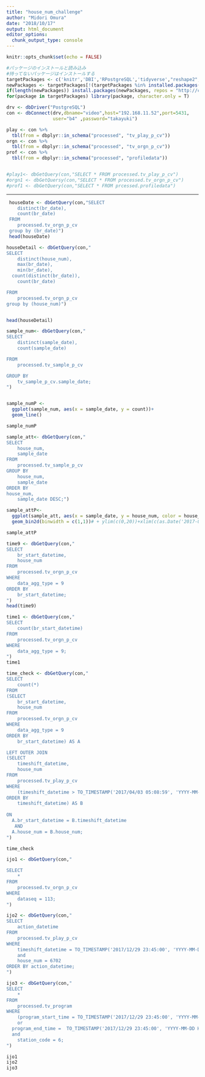 ```yaml
---
title: "house_num_challenge"
author: "Midori Omura"
date: "2018/10/17"
output: html_document
editor_options: 
  chunk_output_type: console
---
```


```r
knitr::opts_chunk$set(echo = FALSE)
```


```r
#パッケージのインストールと読み込み
#持ってないパッケージはインストールする
targetPackages <- c('knitr','DBI','RPostgreSQL','tidyverse',"reshape2","lubridate","dbplot","DT") 
newPackages <- targetPackages[!(targetPackages %in% installed.packages()[,"Package"])]
if(length(newPackages)) install.packages(newPackages, repos = "http://cran.us.r-project.org")
for(package in targetPackages) library(package, character.only = T)

drv <- dbDriver("PostgreSQL")
con <- dbConnect(drv,dbname="video",host="192.168.11.52",port=5431,
                 user="b4" ,password="takayuki")
```


```r
play <- con %>% 
  tbl(from = dbplyr::in_schema("processed", "tv_play_p_cv")) 
orgn <- con %>% 
  tbl(from = dbplyr::in_schema("processed", "tv_orgn_p_cv"))
prof <- con %>% 
  tbl(from = dbplyr::in_schema("processed", "profiledata"))


#play1<- dbGetQuery(con,"SELECT * FROM processed.tv_play_p_cv")
#orgn1 <- dbGetQuersy(con,"SELECT * FROM processed.tv_orgn_p_cv")
#prof1 <- dbGetQuery(con,"SELECT * FROM prcessed.profiledata")

```

***
```r
 houseDate <- dbGetQuery(con,"SELECT  
 	distinct(br_date),
 	count(br_date)
 FROM
 	processed.tv_orgn_p_cv
 group by (br_date)")
 head(houseDate)
```


```r
houseDetail <- dbGetQuery(con,"
SELECT
	distinct(house_num),
	max(br_date),
	min(br_date),
  count(distinct(br_date)),
	count(br_date)

FROM
	processed.tv_orgn_p_cv
group by (house_num)")


head(houseDetail)

```


```r
sample_num<- dbGetQuery(con,"
SELECT
	distinct(sample_date),
	count(sample_date)

FROM	
	processed.tv_sample_p_cv

GROUP BY
	tv_sample_p_cv.sample_date;
")


sample_numP <-
  ggplot(sample_num, aes(x = sample_date, y = count))+
  geom_line()

sample_numP

```

```r
sample_att<- dbGetQuery(con,"
SELECT
	house_num,
	sample_date
FROM	
	processed.tv_sample_p_cv
GROUP BY
	house_num,
	sample_date
ORDER BY
house_num,
	sample_date DESC;")

sample_attP<-
  ggplot(sample_att, aes(x = sample_date, y = house_num, color = house_num))+
  geom_bin2d(binwidth = c(1,1))# + ylim(c(0,20))+xlim(c(as.Date('2017-03-28'),as.Date('2017-04-20')))

sample_attP

```

```r
time9 <- dbGetQuery(con,"
SELECT
	br_start_datetime,
	house_num
FROM
	processed.tv_orgn_p_cv
WHERE
	data_agg_type = 9
ORDER BY 
	br_start_datetime;
")
head(time9)

time1 <- dbGetQuery(con,"
SELECT
	count(br_start_datetime)
FROM
	processed.tv_orgn_p_cv
WHERE
	data_agg_type = 9;
")
time1
```


```r
time_check <- dbGetQuery(con,"
SELECT 	
    count(*)
FROM 
(SELECT
	br_start_datetime,
	house_num
FROM
	processed.tv_orgn_p_cv
WHERE
	data_agg_type = 9
ORDER BY 
	br_start_datetime) AS A

LEFT OUTER JOIN 
(SELECT
	timeshift_datetime,
	house_num
FROM
	processed.tv_play_p_cv
WHERE
	(timeshift_datetime > TO_TIMESTAMP('2017/04/03 05:08:59', 'YYYY-MM-DD HH24:MI:SS'))
ORDER BY 
	timeshift_datetime) AS B
  
ON
  A.br_start_datetime = B.timeshift_datetime
   AND
  A.house_num = B.house_num;
")

time_check
```

```r
ijo1 <- dbGetQuery(con,"

SELECT
	*
FROM
	processed.tv_orgn_p_cv
WHERE
	dataseq = 113;
")

ijo2 <- dbGetQuery(con,"
SELECT
	action_datetime
FROM
	processed.tv_play_p_cv
WHERE
	timeshift_datetime = TO_TIMESTAMP('2017/12/29 23:45:00', 'YYYY-MM-DD HH24:MI:SS')
	and
	house_num = 6702
ORDER BY action_datetime;
")

ijo3 <- dbGetQuery(con,"
SELECT
	*
FROM
	processed.tv_program
WHERE
	(program_start_time = TO_TIMESTAMP('2017/12/29 23:45:00', 'YYYY-MM-DD HH24:MI:SS')
	or
  program_end_time =  TO_TIMESTAMP('2017/12/29 23:45:00', 'YYYY-MM-DD HH24:MI:SS'))
  and
	station_code = 6;
")

ijo1
ijo2
ijo3
```

